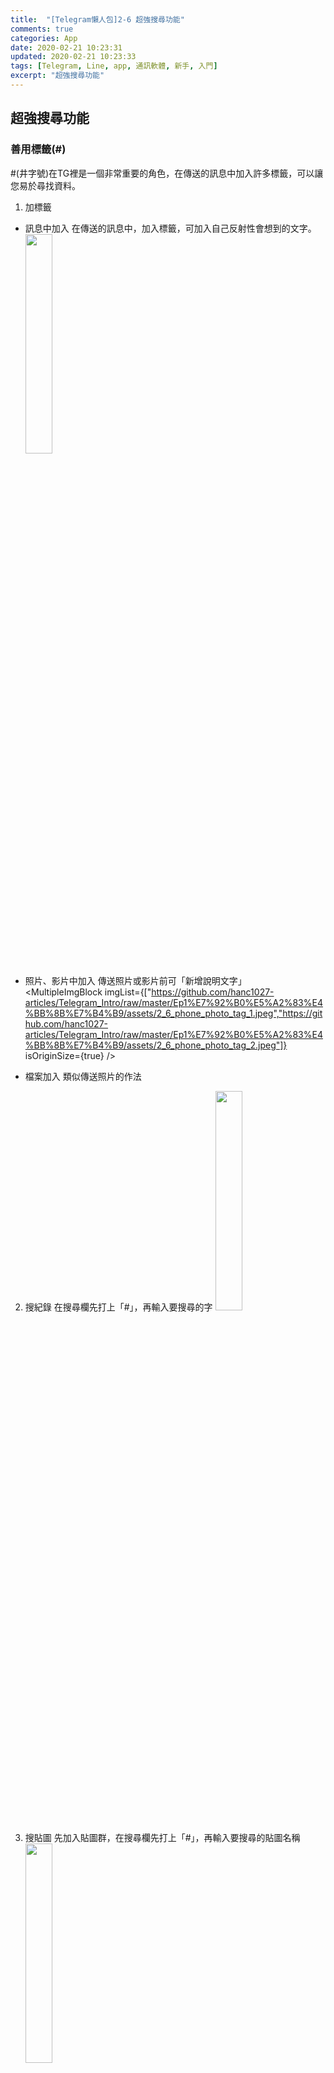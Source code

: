 ```yaml
---
title:  "[Telegram懶人包]2-6 超強搜尋功能"
comments: true
categories: App
date: 2020-02-21 10:23:31
updated: 2020-02-21 10:23:33
tags: [Telegram, Line, app, 通訊軟體, 新手, 入門]
excerpt: "超強搜尋功能"
---
```


## 超強搜尋功能

### 善用標籤(#)
#(井字號)在TG裡是一個非常重要的角色，在傳送的訊息中加入許多標籤，可以讓您易於尋找資料。

1) 加標籤
- 訊息中加入
    在傳送的訊息中，加入標籤，可加入自己反射性會想到的文字。
    <img src="https://github.com/hanc1027-articles/Telegram_Intro/raw/master/Ep1%E7%92%B0%E5%A2%83%E4%BB%8B%E7%B4%B9/assets/2_6_phone_chat_tag.PNG" width="30%" />

- 照片、影片中加入
    傳送照片或影片前可「新增說明文字」
    <MultipleImgBlock imgList={["https://github.com/hanc1027-articles/Telegram_Intro/raw/master/Ep1%E7%92%B0%E5%A2%83%E4%BB%8B%E7%B4%B9/assets/2_6_phone_photo_tag_1.jpeg","https://github.com/hanc1027-articles/Telegram_Intro/raw/master/Ep1%E7%92%B0%E5%A2%83%E4%BB%8B%E7%B4%B9/assets/2_6_phone_photo_tag_2.jpeg"]} isOriginSize={true} />

- 檔案加入
    類似傳送照片的作法

2) 搜紀錄
    在搜尋欄先打上「#」，再輸入要搜尋的字
    <img src="https://github.com/hanc1027-articles/Telegram_Intro/raw/master/Ep1%E7%92%B0%E5%A2%83%E4%BB%8B%E7%B4%B9/assets/2_6_phone_find_tag.PNG" width="30%" />


3) 搜貼圖
    先加入貼圖群，在搜尋欄先打上「#」，再輸入要搜尋的貼圖名稱
    <img src="https://github.com/hanc1027-articles/Telegram_Intro/raw/master/Ep1%E7%92%B0%E5%A2%83%E4%BB%8B%E7%B4%B9/assets/2_6_phone_find_sticker.PNG" width="30%" />


---

### 搜尋朋友帳號
搜尋欄先輸入「@」，再輸入朋友的ID
<img src="https://github.com/hanc1027-articles/Telegram_Intro/raw/master/Ep1%E7%92%B0%E5%A2%83%E4%BB%8B%E7%B4%B9/assets/2_6_phone_find_people.jpeg" width="30%" />


---

### 搜尋機器人
搜尋欄先輸入「@」，再輸入機器人的ID
<img src="https://github.com/hanc1027-articles/Telegram_Intro/raw/master/Ep1%E7%92%B0%E5%A2%83%E4%BB%8B%E7%B4%B9/assets/2_6_phone_find_people.jpeg" width="30%" />


---

### 搜尋附近的人
先點選「聯絡人」，再點「新增附近的人」
<img src="https://github.com/hanc1027-articles/Telegram_Intro/raw/master/Ep1%E7%92%B0%E5%A2%83%E4%BB%8B%E7%B4%B9/assets/2_6_phone_find_nearpeople.jpeg" width="30%" />

### 回主目錄
[回主目錄](../2020-04-29-telegram新手懶人包)
